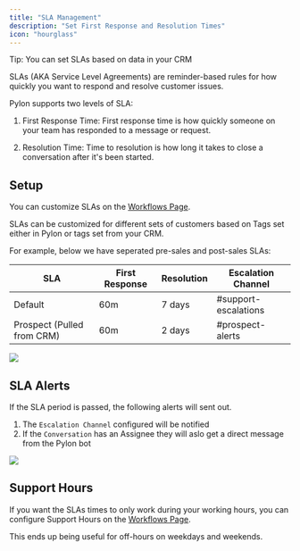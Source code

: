 ```yaml
---
title: "SLA Management"
description: "Set First Response and Resolution Times"
icon: "hourglass"
---
```


<Tip>Tip: You can set SLAs based on data in your CRM</Tip>

SLAs (AKA Service Level Agreements) are reminder-based rules for how quickly you
want to respond and resolve customer issues.

Pylon supports two levels of SLA:

1. First Response Time: First response time is how quickly someone on your team
   has responded to a message or request.

2. Resolution Time: Time to resolution is how long it takes to close a
   conversation after it's been started.

## Setup

You can customize SLAs on the
[Workflows Page](https://app.usepylon.com/workflows).

SLAs can be customized for different sets of customers based on Tags set either
in Pylon or tags set from your CRM.

For example, below we have seperated pre-sales and post-sales SLAs:

| SLA                        | First Response | Resolution | Escalation Channel   |
| -------------------------- | -------------- | ---------- | -------------------- |
| Default                    | 60m            | 7 days     | #support-escalations |
| Prospect (Pulled from CRM) | 60m            | 2 days     | #prospect-alerts     |

<Frame>
  <img src="/images/sla-settings.png" />
</Frame>

## SLA Alerts

If the SLA period is passed, the following alerts will sent out.

1. The `Escalation Channel` configured will be notified
2. If the `Conversation` has an Assignee they will aslo get a direct message
   from the Pylon bot

<Frame>
  <img src="/images/sla-breached.png" />
</Frame>

## Support Hours

If you want the SLAs times to only work during your working hours, you can
configure Support Hours on the
[Workflows Page](https://app.usepylon.com/workflows).

This ends up being useful for off-hours on weekdays and weekends.
